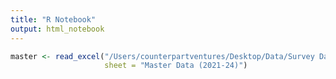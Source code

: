 ```yaml
---
title: "R Notebook"
output: html_notebook
---
```



```r
master <- read_excel("/Users/counterpartventures/Desktop/Data/Survey Data 7.1.2024 V1.13.xlsx", 
                     sheet = "Master Data (2021-24)")
```


